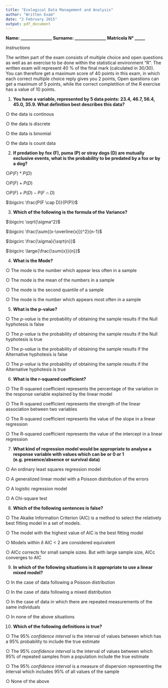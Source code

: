 ```yaml
---
title: "Ecological Data Management and Analysis"  
author: "Written Exam"
date: "2 February 2015"
output: pdf_document
---
```


**Name: _______________ Surname: _______________ Matricola N° _____**  
   
*Instructions*  
    
The written part of the exam consists of multiple choice and open questions as well as an exercise to be done within the statistical environment "R". The written exam will represent 40 % of the final mark (calculated in 30/30). You can therefore get a maximum score of 40 points in this exam, in which each correct multiple choice reply gives you 2 points, Open questions can get a maximum of 5 points, while the correct completition of the R exercise has a value of 10 points.  
  

1. **You have a variable, represented by 5 data points: 23.4, 46.7, 56.4, 45.0, 35.9. What definition best describes this data?**  

$\bigcirc$ the data is continous  
  
$\bigcirc$ the data is discrete  
  
$\bigcirc$ the data is binomial  
  
$\bigcirc$ the data is count data   

  
2. **If predation by fox (F), puma (P) or stray dogs (D) are  mutually exclusive events, what is the probability to be predated by a fox or by a dog?**
  
$\bigcirc P(F)*P(D)$  
  
$\bigcirc P(F)+P(D)$ 
  
$\bigcirc P(F)+P(D)-P(F \cap D)$  
  
$\bigcirc \frac{P(F \cap D)}{P(P)}$
  
3. **Which of the following is the formula of the Variance?**
 
$\bigcirc \sqrt{\sigma^2}$ 
  
$\bigcirc \frac{\sum{(x-\overline{x}})^2}{n-1}$  
  
$\bigcirc \frac{\sigma}{\sqrt{n}}$  
  
$\bigcirc \large{\frac{\sum{x}}{n}}$

4. **What is the Mode?**  
  
$\bigcirc$ The mode is the number which appear less often in a sample   
  
$\bigcirc$ The mode is the mean of the numbers in a sample   
  
$\bigcirc$ The mode is the second quantile of a sample  
  
$\bigcirc$ The mode is the number which appears most often in a sample  
  
    
5. **What is the p-value?**

$\bigcirc$ The *p-value* is the probability of obtaining the sample results if the Null hyphotesis is false  
  
$\bigcirc$ The *p-value* is the probability of obtaining the sample results if the Null hyphotesis is true  
  
$\bigcirc$ The *p-value* is the probability of obtaining the sample results if the Alternative hyphotesis is false   
  
$\bigcirc$ The *p-value* is the probability of obtaining the sample results if the Alternative hyphotesis is true  
  
6. **What is the r-squared coefficient?**  

$\bigcirc$ The R-squared coefficient represents the percentage of the variation in the response variable explained by the linear model   

$\bigcirc$ The R-squared coefficient represents the strength of the linear association between two variables  
  
$\bigcirc$ The R-squared coefficient represents the value of the slope in a linear regression 

$\bigcirc$ The R-squared coefficient represents the value of the intercept in a linear regression  
  
7. **What kind of regression model would be appropriate to analyse a response variable with values which can be or 0 or 1 (e.g. presence/absence or survival data)**

$\bigcirc$ An ordinary least squares regression model  
  
$\bigcirc$ A generalized linear model with a Poisson distribution of the errors  
  
$\bigcirc$ A logistic regression model  
  
$\bigcirc$ A Chi-square test  
   
8. **Which of the following sentences is false?**

$\bigcirc$ The Akaike Information Criterion (AIC) is a method to select the relatively best fitting model in a set of models.  
  
$\bigcirc$ The model with the highest value of AIC is the best fitting model  
  
$\bigcirc$ Models within $\delta$ AIC < 2 are considered equivalent  
  
$\bigcirc$ AICc corrects for small sample sizes. But with large sample size, AICc converges to AIC  

9. **In which of the following situations is it appropriate to use a linear mixed model?** 
  
$\bigcirc$ In the case of data following a Poisson distribution  

$\bigcirc$  In the case of data following a mixed distribution  
  
$\bigcirc$ In the case of data in which there are repeated measurements of the same individuals 
  
$\bigcirc$  In none of the above situations 

10. **Which of the following definitions is true?**
  
$\bigcirc$  The 95% *confidence interval* is the interval of values between which has a 95% probability to include the true estimate  
  
$\bigcirc$  The 95% *confidence interval* is the interval of values between which 95% of repeated samples from a population include the true estimate  
   
$\bigcirc$  The 95% *confidence interval* is a measure of dispersion representing the interval which includes 95% of all values of the sample 
  
$\bigcirc$  None of the above

